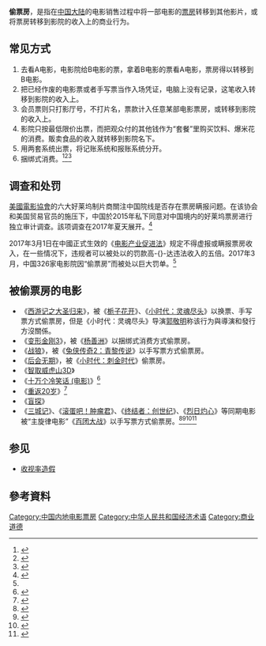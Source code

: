 {{expand|time=2015-07-14T02:14:09+00:00}}
'''偷票房'''，是指在[[中国大陆|中国大陆]]的电影销售过程中将一部电影的[[票房|票房]]转移到其他影片，或将票房转移到影院的收入上的商业行为。

==常见方式==
#去看A电影，电影院给B电影的票，拿着B电影的票看A电影，票房得以转移到B电影。
#把已经作废的电影票或者手写票当作入场凭证，电脑上没有记录，这笔收入转移到影院的收入上。
#会员票则只打影厅号，不打片名，票款计入任意某部电影票房，或转移到影院的收入上。
#影院只按最低限价出票，而把观众付的其他钱作为“套餐”里购买饮料、爆米花的消费。販卖食品的收入就转移到影院名下。
#用两套系统出票，将记账系统和报账系统分开。
#捆绑式消费。<ref>{{Cite web |url=http://www.yxdown.com/news/201507/204568.html |title=国产良心遇黑心？网曝《大圣归来》被《小时代4》偷票房 |accessdate=2015-07-13 |archive-date=2017-10-05 |archive-url=https://web.archive.org/web/20171005101140/http://www.yxdown.com/news/201507/204568.html |dead-url=no }}</ref><ref>{{Cite web |url=http://news.yxlady.com/201507/770520.shtml |title=大圣归来票房过亿被《小时代》偷票房 偷票房操作方法大揭秘 |accessdate=2015-07-13 |archive-date=2019-10-15 |archive-url=https://web.archive.org/web/20191015030226/https://news.yxlady.com/201507/770520.shtml |dead-url=no }}</ref><ref>{{Cite web |url=http://ent.qq.com/a/20150713/031027.htm |title=偷票房这事咋每年都有郭敬明 |accessdate=2015-07-13 |archive-date=2019-09-29 |archive-url=https://web.archive.org/web/20190929200706/https://ent.qq.com/a/20150713/031027.htm |dead-url=no }}</ref>

==调查和处罚==
[[美國電影協會|美國電影協會]]的六大好莱坞制片商關注中国院线是否存在票房瞒报问题。在该协会和美国贸易官员的施压下，中国於2015年私下同意对中国境内的好莱坞票房进行独立审计调查。該项调查在2017年夏天展开。<ref name=voa20171005>{{Cite news |url=https://www.voachinese.com/a/china-box-office-20171004/4056414.html |title=美国电影协会审计发现中国院线瞒报票房 |publisher=美國之音 |date=2017-10-05 |accessdate=2017-10-05 |archive-date=2019-07-23 |archive-url=https://web.archive.org/web/20190723163759/https://www.voachinese.com/a/china-box-office-20171004/4056414.html |dead-url=no }}</ref>

2017年3月1日在中國正式生效的《[[电影产业促进法|电影产业促进法]]》规定不得虚报或瞒报票房收入，在一些情况下，违规者可以被处以的罚款高-{}-达违法收入的五倍。2017年3月，中国326家电影院因“偷票房”而被处以巨大罚单。<ref name=voa20171005/>

==被偷票房的电影==
*《[[西游记之大圣归来|西游记之大圣归来]]》，被《[[栀子花开_(电影)|栀子花开]]》、《[[小时代：灵魂尽头|小时代：灵魂尽头]]》以换票、手写票方式偷票房，但是《小时代：灵魂尽头》导演[[郭敬明|郭敬明]]称该行为與導演和發行方沒關係。
*《[[变形金刚3|变形金刚3]]》，被《[[杨善洲|杨善洲]]》以捆绑式消费方式偷票房。
*《[[战狼|战狼]]》，被《[[兔侠传奇2：青黎传说|兔侠传奇2：青黎传说]]》以手写票方式偷票房。
*《[[后会无期|后会无期]]》，被《[[小时代：刺金时代|小时代：刺金时代]]》偷票房。
*《[[智取威虎山3D|智取威虎山3D]]》
*《[[十万个冷笑话_(电影)|十万个冷笑话 (电影)]]》<ref>{{Cite web |url=http://ent.ifeng.com/a/20150123/42220264_0.shtml |title=10家影院被举报 “威虎山”“十冷”遭遇偷票房 |accessdate=2015-07-13 |archive-date=2019-07-26 |archive-url=https://web.archive.org/web/20190726024536/http://ent.ifeng.com/a/20150123/42220264_0.shtml |dead-url=no }}</ref>
*《[[重返20岁|重返20岁]]》<ref>{{Cite web |url=http://ent.ifeng.com/a/20150109/42138982_0.shtml |title=《重返20岁》首日超2300万 粉丝踊跃举报偷票房 |accessdate=2015-07-13 |archive-date=2019-07-24 |archive-url=https://web.archive.org/web/20190724124230/http://ent.ifeng.com/a/20150109/42138982_0.shtml |dead-url=no }}</ref>
*《[[盲探|盲探]]》
*《[[三城记|三城记]]》、《[[滚蛋吧！肿瘤君|滚蛋吧！肿瘤君]]》、《[[终结者：创世纪|终结者：创世纪]]》、《[[烈日灼心|烈日灼心]]》等同期电影被“主旋律电影”《[[百团大战_(电影)|百团大战]]》以手写票方式偷票房。<ref>{{Cite web |url=http://ent.qq.com/a/20150830/022077.htm |title=《百团大战》大卖，真的有黑幕吗？ |accessdate=2015-08-30 |archive-date=2019-10-06 |archive-url=https://web.archive.org/web/20191006094811/https://ent.qq.com/a/20150830/022077.htm |dead-url=no }}</ref><ref>{{Cite web |url=http://news.163.com/15/0830/16/B29H7D6J0001124J.html |title=《百团大战》被指偷票房 官方:党员观影群体庞大 |access-date=2015-08-30 |archive-url=https://web.archive.org/web/20150902001040/http://news.163.com/15/0830/16/B29H7D6J0001124J.html |archive-date=2015-09-02 |dead-url=yes }}</ref><ref >{{cite web |url=http://ent.163.com/15/0901/08/B2DOU4OA000300B1.html |language= |title=《百团大战》排片不及《烈日灼心》 票房却高3成 |publisher=法制晚报 |date=2015-09-01 |accessdate= |archive-url=https://web.archive.org/web/20150903023708/http://ent.163.com/15/0901/08/B2DOU4OA000300B1.html |archive-date=2015-09-03 |dead-url=yes }}</ref><ref >{{cite web |url=http://ent.163.com/15/0831/05/B2ARB58G00032DGD.html |language= |title=网曝《百团大战》腾挪票房 |publisher=东南快报(福州) |date=2015-08-31 |accessdate= |archive-url=https://web.archive.org/web/20160202225357/http://ent.163.com/15/0831/05/B2ARB58G00032DGD.html |archive-date=2016-02-02 |dead-url=yes }}</ref>

==参见==
* [[收视率造假|收视率造假]]

== 參考資料 ==
{{Reflist|2}}

{{中國大陸電影}}

[[Category:中国内地电影票房|Category:中国内地电影票房]]
[[Category:中华人民共和国经济术语|Category:中华人民共和国经济术语]]
[[Category:商业道德|Category:商业道德]]